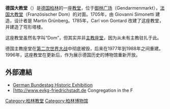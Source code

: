 {{Infobox religious building
|native_name           = 
|native_name_lang      = 
|name                  = 德国大教堂
|image                 = Catedral_Alemana,_Berlín,_Alemania,_2016-04-22,_DD_13-15_HDR.jpg
|caption               = 憲兵廣場上的新教堂。
|location              = {{DEU}}[[柏林|柏林]]
|geo                   = {{Coord|52.512756|13.392506|source:dewiki_region:DE-BE_type:landmark|format=dms|display=inline,title}}
|religious_affiliation = 最初是改革宗（即[[加爾文主義|喀爾文主義]]）並打算供[[胡格諾派|胡格諾派]]團體使用，1830年-1943 年聯合 [[新教|新教徒]]（普魯士聯盟）使用
|province              = 普魯士聯合教會
|district              = 勃蘭登堡教省三月
|consecration_year     =
|status                =
|leadership            =
|website               =
|architect             = 馬丁·格林伯格 (設計)<br>喬瓦尼·西莫內蒂 (教堂建設1701–8年)<br>卡爾·馮·貢塔德 (設計)<br>格奧爾格·克里斯蒂安·翁格（1780–5 年塔樓建造）<br>約翰·威廉·施韋德勒 (設計）<br>赫爾曼·馮·德·胡德和朱利葉斯·亨尼克（1881-82年增建)<br>奧托·瑪赫（1905 年的內部改造）<br>曼弗雷德·普拉塞爾<br>羅蘭特・斯泰格爾<br>烏維・卡爾 （1977-81年重建）
|architecture_type     =
|architecture_style    =
|facade_direction      =
|year_completed        = {{start date|1708|4|9|df=yes}}, 1882 (新祈禱廳), 1988年重建
|construction_cost     =
|capacity              =
|length                =
|width                 =
|width_nave            =
|height_max            =
|dome_quantity         =
|dome_height_outer     =
|dome_height_inner     =
|dome_dia_outer        =
|dome_dia_inner        =
|minaret_quantity      =
|minaret_height        =
|spire_quantity        =
|spire_height          =
|materials             =
}}
'''德国大教堂'''（{{lang-de|Deutscher Dom}}）是[[德国|德国]][[柏林|柏林]]的一座[[教堂|教堂]]，位于[[御林广场|御林广场]]（Gendarmenmarkt），[[法国大教堂|法国大教堂]]（Französischer Dom）的对面。1705年，由 Giovanni Simonetti 建造，设计者是 Martin Grünberg。1785年，Carl von Gontard 改建了这座教堂，并建造了穹形塔楼。

这座教堂虽然名字叫“Dom”，但其实并非[[主教座堂|主教座堂]]，因为从未有主教驻扎于此。

德国主教座堂在[[第二次世界大战|第二次世界大战]]中彻底被毁，后来在1977年到1988年之间重建。1996年，这座教堂在更新后，作为展示德国历史的博物馆重新开放。

==外部連結==
{{Commons category|Deutscher Dom (Berlin)|Deutscher Dom}}
* [http://www.bundestag.de/en/visittheBundestag/dome/histaust German Bundestag Historic Exhibition] {{Wayback|url=http://www.bundestag.de/en/visittheBundestag/dome/histaust |date=20220619223829 }}
* [http://www.evkg-friedrichstadt.de {{Wayback|url=http://www.evkg-friedrichstadt.de/ |date=20151012041901 }} Congregation in the F
{{Authority control}}
[[Category:柏林教堂|Category:柏林教堂]]
[[Category:柏林博物馆|Category:柏林博物馆]]